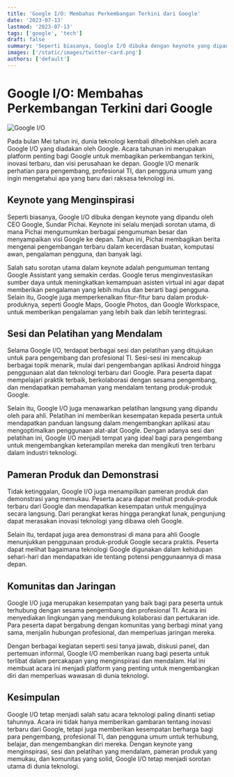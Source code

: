 ```yaml
---
title: 'Google I/O: Membahas Perkembangan Terkini dari Google'
date: '2023-07-13'
lastmod: '2023-07-13'
tags: ['google', 'tech']
draft: false
summary: 'Seperti biasanya, Google I/O dibuka dengan keynote yang dipandu oleh CEO Google, Sundar Pichai. Keynote ini selalu menjadi sorotan utama, di mana Pichai mengumumkan berbagai pengumuman besar dan menyampaikan visi Google ke depan. Tahun ini, Pichai membagikan berita mengenai pengembangan terbaru dalam kecerdasan buatan, komputasi awan, pengalaman pengguna, dan banyak lagi.'
images: ['/static/images/twitter-card.png']
authors: ['default']
---
```


# Google I/O: Membahas Perkembangan Terkini dari Google

![Google I/O]('/static/images/googleio.png')

Pada bulan Mei tahun ini, dunia teknologi kembali dihebohkan oleh acara Google I/O yang diadakan oleh Google. Acara tahunan ini merupakan platform penting bagi Google untuk membagikan perkembangan terkini, inovasi terbaru, dan visi perusahaan ke depan. Google I/O menarik perhatian para pengembang, profesional TI, dan pengguna umum yang ingin mengetahui apa yang baru dari raksasa teknologi ini.

## Keynote yang Menginspirasi

Seperti biasanya, Google I/O dibuka dengan keynote yang dipandu oleh CEO Google, Sundar Pichai. Keynote ini selalu menjadi sorotan utama, di mana Pichai mengumumkan berbagai pengumuman besar dan menyampaikan visi Google ke depan. Tahun ini, Pichai membagikan berita mengenai pengembangan terbaru dalam kecerdasan buatan, komputasi awan, pengalaman pengguna, dan banyak lagi.

Salah satu sorotan utama dalam keynote adalah pengumuman tentang Google Assistant yang semakin cerdas. Google terus menginvestasikan sumber daya untuk meningkatkan kemampuan asisten virtual ini agar dapat memberikan pengalaman yang lebih mulus dan berarti bagi pengguna. Selain itu, Google juga memperkenalkan fitur-fitur baru dalam produk-produknya, seperti Google Maps, Google Photos, dan Google Workspace, untuk memberikan pengalaman yang lebih baik dan lebih terintegrasi.

## Sesi dan Pelatihan yang Mendalam

Selama Google I/O, terdapat berbagai sesi dan pelatihan yang ditujukan untuk para pengembang dan profesional TI. Sesi-sesi ini mencakup berbagai topik menarik, mulai dari pengembangan aplikasi Android hingga penggunaan alat dan teknologi terbaru dari Google. Para peserta dapat mempelajari praktik terbaik, berkolaborasi dengan sesama pengembang, dan mendapatkan pemahaman yang mendalam tentang produk-produk Google.

Selain itu, Google I/O juga menawarkan pelatihan langsung yang dipandu oleh para ahli. Pelatihan ini memberikan kesempatan kepada peserta untuk mendapatkan panduan langsung dalam mengembangkan aplikasi atau mengoptimalkan penggunaan alat-alat Google. Dengan adanya sesi dan pelatihan ini, Google I/O menjadi tempat yang ideal bagi para pengembang untuk mengembangkan keterampilan mereka dan mengikuti tren terbaru dalam industri teknologi.

## Pameran Produk dan Demonstrasi

Tidak ketinggalan, Google I/O juga menampilkan pameran produk dan demonstrasi yang memukau. Peserta acara dapat melihat produk-produk terbaru dari Google dan mendapatkan kesempatan untuk mengujinya secara langsung. Dari perangkat keras hingga perangkat lunak, pengunjung dapat merasakan inovasi teknologi yang dibawa oleh Google.

Selain itu, terdapat juga area demonstrasi di mana para ahli Google menunjukkan penggunaan produk-produk Google secara praktis. Peserta dapat melihat bagaimana teknologi Google digunakan dalam kehidupan sehari-hari dan mendapatkan ide tentang potensi penggunaannya di masa depan.

## Komunitas dan Jaringan

Google I/O juga merupakan kesempatan yang baik bagi para peserta untuk terhubung dengan sesama pengembang dan profesional TI. Acara ini menyediakan lingkungan yang mendukung kolaborasi dan pertukaran ide. Para peserta dapat bergabung dengan komunitas yang berbagi minat yang sama, menjalin hubungan profesional, dan memperluas jaringan mereka.

Dengan berbagai kegiatan seperti sesi tanya jawab, diskusi panel, dan pertemuan informal, Google I/O memberikan ruang bagi peserta untuk terlibat dalam percakapan yang menginspirasi dan mendalam. Hal ini membuat acara ini menjadi platform yang penting untuk mengembangkan diri dan memperluas wawasan di dunia teknologi.

## Kesimpulan

Google I/O tetap menjadi salah satu acara teknologi paling dinanti setiap tahunnya. Acara ini tidak hanya memberikan gambaran tentang inovasi terbaru dari Google, tetapi juga memberikan kesempatan berharga bagi para pengembang, profesional TI, dan pengguna umum untuk terhubung, belajar, dan mengembangkan diri mereka. Dengan keynote yang menginspirasi, sesi dan pelatihan yang mendalam, pameran produk yang memukau, dan komunitas yang solid, Google I/O tetap menjadi sorotan utama di dunia teknologi.
